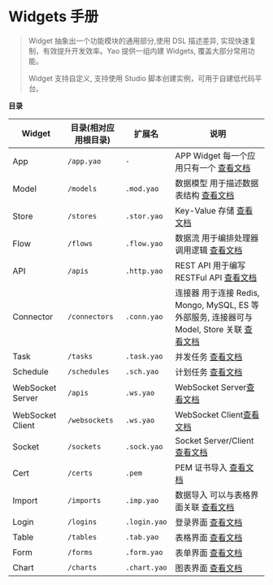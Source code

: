 # Widgets 手册

<blockquote>
  <p>
    Widget 抽象出一个功能模块的通用部分,使用 DSL 描述差异,
    实现快速复制，有效提升开发效率。Yao 提供一组内建 Widgets,
    覆盖大部分常用功能。
  </p>
  <p>Widget 支持自定义, 支持使用 Studio 脚本创建实例，可用于自建低代码平台。</p>
</blockquote>

**目录**

| Widget           | 目录(相对应用根目录) | 扩展名        | 说明                                                                                                   |
| ---------------- | -------------------- | ------------- | ------------------------------------------------------------------------------------------------------ |
| App              | `/app.yao`          | `-`           | APP Widget 每一个应用只有一个 [查看文档](App)                                                          |
| Model            | `/models`            | `.mod.yao`    | 数据模型 用于描述数据表结构 [查看文档](Model)                                                          |
| Store            | `/stores`            | `.stor.yao`  | Key-Value 存储 [查看文档](Store)                                                                       |
| Flow             | `/flows`             | `.flow.yao`   | 数据流 用于编排处理器调用逻辑 [查看文档](Flow)                                                         |
| API              | `/apis`              | `.http.yao`  | REST API 用于编写 RESTFul API [查看文档](API)                                                          |
| Connector        | `/connectors`        | `.conn.yao`  | 连接器 用于连接 Redis, Mongo, MySQL, ES 等外部服务, 连接器可与 Model, Store 关联 [查看文档](Connector) |
| Task             | `/tasks`             | `.task.yao`  | 并发任务 [查看文档](Task)                                                                              |
| Schedule         | `/schedules`         | `.sch.yao`   | 计划任务 [查看文档](Schedule)                                                                          |
| WebSocket Server | `/apis`              | `.ws.yao`    | WebSocket Server[查看文档](WebSocket)                                                                  |
| WebSocket Client | `/websockets`        | `.ws.yao`    | WebSocket Client[查看文档](WebSocket)                                                                  |
| Socket           | `/sockets`           | `.sock.yao`  | Socket Server/Client [查看文档](Socket)                                                                |
| Cert             | `/certs`             | `.pem`        | PEM 证书导入 [查看文档](Cert)                                                                          |
| Import           | `/imports`           | `.imp.yao`   | 数据导入 可以与表格界面关联 [查看文档](Import)                                                         |
| Login            | `/logins`            | `.login.yao` | 登录界面 [查看文档](Login)                                                                             |
| Table            | `/tables`            | `.tab.yao`    | 表格界面 [查看文档](Table)                                                                             |
| Form             | `/forms`             | `.form.yao`   | 表单界面 [查看文档](Form)                                                                              |
| Chart            | `/charts`            | `.chart.yao` | 图表界面 [查看文档](Chart)                                                                             |
